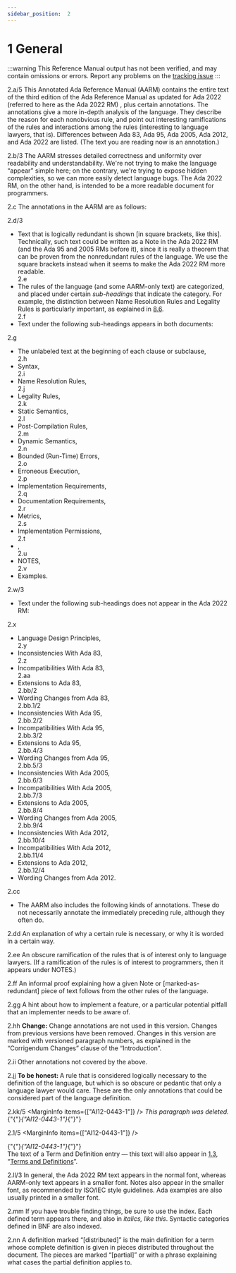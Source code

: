```yaml
---
sidebar_position:  2
---
```


# 1 General

:::warning
This Reference Manual output has not been verified,
and may contain omissions or errors.
Report any problems on the [tracking issue](https://github.com/ada-lang-io/ada-lang-io/issues/20)
:::


<MarginText>2.a/5</MarginText>
<Admonition type="aarm" aarm="discussion" title="Discussion: ">
<strong></strong>This Annotated Ada Reference Manual (AARM) contains the entire text of the third edition of the Ada Reference Manual as updated for Ada 2022 (referred to here as the Ada 2022 RM) , plus certain annotations. The annotations give a more in-depth analysis of the language. They describe the reason for each nonobvious rule, and point out interesting ramifications of the rules and interactions among the rules (interesting to language lawyers, that is). Differences between Ada 83, Ada 95, Ada 2005, Ada 2012, and Ada 2022  are listed. (The text you are reading now is an annotation.)<br /></Admonition>

<MarginText>2.b/3</MarginText>
<Admonition type="aarm" aarm="note" title="Note: ">
The AARM stresses detailed correctness and uniformity over readability and understandability. We're not trying to make the language &ldquo;appear&rdquo; simple here; on the contrary, we're trying to expose hidden complexities, so we can more easily detect language bugs. The Ada 2022  RM, on the other hand, is intended to be a more readable document for programmers.<br /></Admonition>

<MarginText>2.c</MarginText>
<Admonition type="aarm" aarm="note" title="Note: ">
The annotations in the AARM are as follows: <br /></Admonition>

<MarginText>2.d/3</MarginText>
<ul>
<li>Text that is logically redundant is shown [in square brackets, like this]. Technically, such text could be written as a Note in the Ada 2022  RM (and the Ada 95 and 2005 RMs before it), since it is really a theorem that can be proven from the nonredundant rules of the language. We use the square brackets instead when it seems to make the Ada 2022  RM more readable.<br /></li>
<MarginText>2.e</MarginText>
<li>The rules of the language (and some AARM-only text) are categorized, and placed under certain <em>sub-headings</em> that indicate the category. For example, the distinction between Name Resolution Rules and Legality Rules is particularly important, as explained in <a href="../AA-8/AA-8.6">8.6</a>.<br /></li>
<MarginText>2.f</MarginText>
<li>Text under the following sub-headings appears in both documents: <br /></li>
</ul>
<MarginText>2.g</MarginText>
<ul>
<li>The unlabeled text at the beginning of each clause or subclause,<br /></li>
<MarginText>2.h</MarginText>
<li>Syntax,<br /></li>
<MarginText>2.i</MarginText>
<li>Name Resolution Rules,<br /></li>
<MarginText>2.j</MarginText>
<li>Legality Rules,<br /></li>
<MarginText>2.k</MarginText>
<li>Static Semantics,<br /></li>
<MarginText>2.l</MarginText>
<li>Post-Compilation Rules,<br /></li>
<MarginText>2.m</MarginText>
<li>Dynamic Semantics,<br /></li>
<MarginText>2.n</MarginText>
<li>Bounded (Run-Time) Errors,<br /></li>
<MarginText>2.o</MarginText>
<li>Erroneous Execution,<br /></li>
<MarginText>2.p</MarginText>
<li>Implementation Requirements,<br /></li>
<MarginText>2.q</MarginText>
<li>Documentation Requirements,<br /></li>
<MarginText>2.r</MarginText>
<li>Metrics,<br /></li>
<MarginText>2.s</MarginText>
<li>Implementation Permissions,<br /></li>
<MarginText>2.t</MarginText>
<li>,<br /></li>
<MarginText>2.u</MarginText>
<li>NOTES,<br /></li>
<MarginText>2.v</MarginText>
<li>Examples. <br /></li>
</ul>
<MarginText>2.w/3</MarginText>
<ul>
<li>Text under the following sub-headings does not appear in the Ada 2022  RM: <br /></li>
</ul>
<MarginText>2.x</MarginText>
<ul>
<li>Language Design Principles,<br /></li>
<MarginText>2.y</MarginText>
<li>Inconsistencies With Ada 83,<br /></li>
<MarginText>2.z</MarginText>
<li>Incompatibilities With Ada 83,<br /></li>
<MarginText>2.aa</MarginText>
<li>Extensions to Ada 83,<br /></li>
<MarginText>2.bb/2</MarginText>
<li>Wording Changes from Ada 83,<br /></li>
<MarginText>2.bb.1/2</MarginText>
<li>Inconsistencies With Ada 95,<br /></li>
<MarginText>2.bb.2/2</MarginText>
<li>Incompatibilities With Ada 95,<br /></li>
<MarginText>2.bb.3/2</MarginText>
<li>Extensions to Ada 95,<br /></li>
<MarginText>2.bb.4/3</MarginText>
<li>Wording Changes from Ada 95,<br /></li>
<MarginText>2.bb.5/3</MarginText>
<li>Inconsistencies With Ada 2005,<br /></li>
<MarginText>2.bb.6/3</MarginText>
<li>Incompatibilities With Ada 2005,<br /></li>
<MarginText>2.bb.7/3</MarginText>
<li>Extensions to Ada 2005,<br /></li>
<MarginText>2.bb.8/4</MarginText>
<li>Wording Changes from Ada 2005,<br /></li>
<MarginText>2.bb.9/4</MarginText>
<li>Inconsistencies With Ada 2012,<br /></li>
<MarginText>2.bb.10/4</MarginText>
<li>Incompatibilities With Ada 2012,<br /></li>
<MarginText>2.bb.11/4</MarginText>
<li>Extensions to Ada 2012,<br /></li>
<MarginText>2.bb.12/4</MarginText>
<li>Wording Changes from Ada 2012. <br /></li>
</ul>
<MarginText>2.cc</MarginText>
<ul>
<li>The AARM also includes the following kinds of annotations. These do not necessarily annotate the immediately preceding rule, although they often do. <br /></li>
</ul>
<MarginText>2.dd</MarginText>
<Admonition type="aarm" aarm="reason" title="Reason: ">
<strong></strong>An explanation of why a certain rule is necessary, or why it is worded in a certain way. <br /></Admonition>

<MarginText>2.ee</MarginText>
<Admonition type="aarm" aarm="ramification" title="Ramification: ">
<strong></strong>An obscure ramification of the rules that is of interest only to language lawyers. (If a ramification of the rules is of interest to programmers, then it appears under NOTES.) <br /></Admonition>

<MarginText>2.ff</MarginText>
<Admonition type="aarm" aarm="proof" title="Proof: ">
<strong></strong>An informal proof explaining how a given Note or [marked-as-redundant] piece of text follows from the other rules of the language. <br /></Admonition>

<MarginText>2.gg</MarginText>
<Admonition type="aarm" aarm="implementation-note" title="Implementation Note: ">
<strong></strong>A hint about how to implement a feature, or a particular potential pitfall that an implementer needs to be aware of.<br /></Admonition>

<MarginText>2.hh</MarginText>
<Admonition type="aarm" aarm="note" title="Note: ">
<strong>Change:</strong> Change annotations are not used in this version. Changes from previous versions have been removed. Changes in this version are marked with versioned paragraph numbers, as explained in the &ldquo;Corrigendum Changes&rdquo; clause of the &ldquo;Introduction&rdquo;. <br /></Admonition>

<MarginText>2.ii</MarginText>
<Admonition type="aarm" aarm="discussion" title="Discussion: ">
<strong></strong>Other annotations not covered by the above. <br /></Admonition>

<MarginText>2.jj</MarginText>
<Admonition type="aarm" aarm="note" title="Note: ">
<strong>To be honest: </strong>A rule that is considered logically necessary to the definition of the language, but which is so obscure or pedantic that only a language lawyer would care. These are the only annotations that could be considered part of the language definition. <br /></Admonition>

<MarginText>2.kk/5</MarginText>
<MarginInfo items={["AI12-0443-1"]} /><Admonition type="aarm" aarm="glossary-entry" title="Glossary entry: ">
<em>This paragraph was deleted.</em><strong></strong>{"{"}<em>{"AI12-0443-1"}</em>{"}"}  <br /></Admonition>

<MarginText>2.1/5</MarginText>
<MarginInfo items={["AI12-0443-1"]} /><p>{"{"}<em>{"AI12-0443-1"}</em>{"}"} <br />The text of a Term and Definition entry &mdash; this text will also appear in <a href="../AA-1/AA-1.3">1.3</a>, &ldquo;<a href="../AA-1/AA-1.3">Terms and Definitions</a>&rdquo;. <br /></p>

<MarginText>2.ll/3</MarginText>
<Admonition type="aarm" aarm="discussion" title="Discussion: ">
<strong></strong>In general, the Ada 2022  RM text appears in the normal font, whereas AARM-only text appears in a smaller font. Notes also appear in the smaller font, as recommended by ISO/IEC style guidelines. Ada examples are also usually printed in a smaller font.<br /></Admonition>

<MarginText>2.mm</MarginText>
<Admonition type="aarm" aarm="note" title="Note: ">
If you have trouble finding things, be sure to use the index. Each defined term appears there, and also in <em>italics, like this</em>. Syntactic categories defined in BNF are also indexed.<br /></Admonition>

<MarginText>2.nn</MarginText>
<Admonition type="aarm" aarm="note" title="Note: ">
A definition marked &ldquo;[distributed]&rdquo; is the main definition for a term whose complete definition is given in pieces distributed throughout the document. The pieces are marked &ldquo;[partial]&rdquo; or with a phrase explaining what cases the partial definition applies to. <br /></Admonition>

